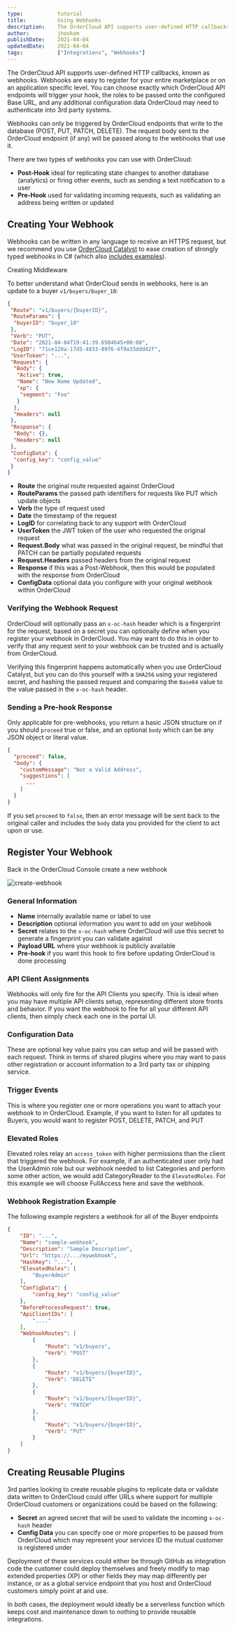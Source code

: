 ```yaml
---
type:           tutorial
title:          Using Webhooks
description:    The OrderCloud API supports user-defined HTTP callbacks, known as webhooks. You can choose exactly which OrderCloud API endpoints will trigger your hook, the roles to be passed onto the configured Base URL, and any additional configuration data OrderCloud may need to authenticate into 3rd party systems.
author:         jhookom
publishDate:    2021-04-04
updatedDate:    2021-04-04    
tags:           ["Integrations", "Webhooks"]
---
```


The OrderCloud API supports user-defined HTTP callbacks, known as webhooks. Webhooks are easy to register for your entire marketplace or on an application specific level. You can choose exactly which OrderCloud API endpoints will trigger your hook, the roles to be passed onto the configured Base URL, and any additional configuration data OrderCloud may need to authenticate into 3rd party systems.

Webhooks can only be triggered by OrderCloud endpoints that write to the database (POST, PUT, PATCH, DELETE). The request body sent to the OrderCloud endpoint (if any) will be passed along to the webhooks that use it.

There are two types of webhooks you can use with OrderCloud:

- **Post-Hook** ideal for replicating state changes to another database (analytics) or firing other events, such as sending a text notification to a user
- **Pre-Hook** used for validating incoming requests, such as validating an address being written or updated

## Creating Your Webhook

Webhooks can be written in any language to receive an HTTPS request, but we recommend you use [OrderCloud Catalyst](https://github.com/ordercloud-api/ordercloud-dotnet-sdk) to ease creation of strongly typed webhooks in C# (which also [includes examples](https://github.com/ordercloud-api/dotnet-catalyst-examples/blob/dev/Catalyst.Api/Controllers/WebhookController.cs)).

<ContentLink to="/knowledge-base/start-dotnet-middleware-from-scratch" subtitle="Getting Started" type="bookmark">Creating Middleware</ContentLink>

To better understand what OrderCloud sends in webhooks, here is an update to a buyer ``v1/buyers/buyer_10``:

```json
{
 "Route": "v1/buyers/{buyerID}",
 "RouteParams": {
  "buyerID": "buyer_10"
 },
 "Verb": "PUT",
 "Date": "2021-04-04T19:41:39.6504645+00:00",
 "LogID": "71ce120a-17d5-4833-89f6-4f9a33ddd42f",
 "UserToken": "...",
 "Request": {
  "Body": {
   "Active": true,
   "Name": "New Name Updated",
   "xp": {
    "segment": "Foo"
   }
  },
  "Headers": null
 },
 "Response": {
  "Body": {},
  "Headers": null
 },
 "ConfigData": {
  "config_key": "config_value"
 }
}
```

- **Route** the original route requested against OrderCloud
- **RouteParams** the passed path identifiers for requests like PUT which update objects
- **Verb** the type of request used
- **Date** the timestamp of the request
- **LogID** for correlating back to any support with OrderCloud
- **UserToken** the JWT token of the user who requested the original request
- **Request.Body** what was passed in the original request, be mindful that PATCH can be partially populated requests
- **Request.Headers** passed headers from the original request
- **Response** if this was a Post-Webhook, then this would be populated with the response from OrderCloud
- **ConfigData** optional data you configure with your original webhook within OrderCloud

### Verifying the Webhook Request

OrderCloud will optionally pass an ``x-oc-hash`` header which is a fingerprint for the request, based on a secret you can optionally define when you register your webhook in OrderCloud.  You may want to do this in order to verify that any request sent to your webhook can be trusted and is actually from OrderCloud.

Verifying this fingerprint happens automatically when you use OrderCloud Catalyst, but you can do this yourself with a ``SHA256`` using your registered secret, and hashing the passed request and comparing the ``Base64`` value to the value passed in the ``x-oc-hash`` header.

### Sending a Pre-hook Response

Only applicable for pre-webhooks, you return a basic JSON structure on if you should ``proceed`` true or false, and an optional ``body`` which can be any JSON object or literal value.

```json
{
  "proceed": false,
  "body": {
    "customMessage": "Not a Valid Address",
    "suggestions": [
      ...
    ]
  }
}
```

If you set ``proceed`` to ``false``, then an error message will be sent back to the original caller and includes the ``body`` data you provided for the client to act upon or use.

## Register Your Webhook

Back in the <PortalLink to="/console">OrderCloud Console</PortalLink> create a new webhook

![create-webhook](/images/knowledge-base/inline/using-webhooks/create-webhook.png)

### General Information
				
- **Name** internally available name or label to use
- **Description** optional information you want to add on your webhook
- **Secret** relates to the ``x-oc-hash`` where OrderCloud will use this secret to generate a fingerprint you can validate against
- **Payload URL** where your webhook is publicly available
- **Pre-hook** if you want this hook to fire before updating OrderCloud is done processing

### API Client Assignments

Webhooks will only fire for the API Clients you specify.  This is ideal when you may have multiple API clients setup, representing different store fronts and behavior.  If you want the webhook to fire for all your different API clients, then simply check each one in the portal UI.

### Configuration Data

These are optional key value pairs you can setup and will be passed with each request.  Think in terms of shared plugins where you may want to pass other registration or account information to a 3rd party tax or shipping service.

### Trigger Events

This is where you register one or more operations you want to attach your webhook to in OrderCloud.  Example, if you want to listen for all updates to Buyers, you would want to register POST, DELETE, PATCH, and PUT

### Elevated Roles
				
Elevated roles relay an `access_token` with higher permissions than the client that triggered the webhook. For example, if an authenticated user only had the UserAdmin role but our webhook needed to list Categories and perform some other action, we would add CategoryReader to the `ElevatedRoles`. For this example we will choose FullAccess here and save the webhook.

### Webhook Registration Example

The following example registers a webhook for all of the Buyer endpoints

```json
{
	"ID": "...",
	"Name": "sample-webhook",
	"Description": "Sample Description",
	"Url": "https://.../mywebhook",
	"HashKey": "...",
	"ElevatedRoles": [
		"BuyerAdmin"
	],
	"ConfigData": {
		"config_key": "config_value"
	},
	"BeforeProcessRequest": true,
	"ApiClientIDs": [
		"...."
	],
	"WebhookRoutes": [
		{
			"Route": "v1/buyers",
			"Verb": "POST"
		},
		{
			"Route": "v1/buyers/{buyerID}",
			"Verb": "DELETE"
		},
		{
			"Route": "v1/buyers/{buyerID}",
			"Verb": "PATCH"
		},
		{
			"Route": "v1/buyers/{buyerID}",
			"Verb": "PUT"
		}
	]
}
```

## Creating Reusable Plugins

3rd parties looking to create reusable plugins to replicate data or validate data written to OrderCloud could offer URLs where support for multiple OrderCloud customers or organizations could be based on the following:

- **Secret** an agreed secret that will be used to validate the incoming ``x-oc-hash`` header
- **Config Data** you can specify one or more properties to be passed from OrderCloud which may represent your services ID the mutual customer is registered under

Deployment of these services could either be through GitHub as integration code the customer could deploy themselves and freely modify to map extended properties (XP) or other fields they may map differently per instance, or as a global service endpoint that you host and OrderCloud customers simply point at and use.

In both cases, the deployment would ideally be a serverless function which keeps cost and maintenance down to nothing to provide reusable integrations.
